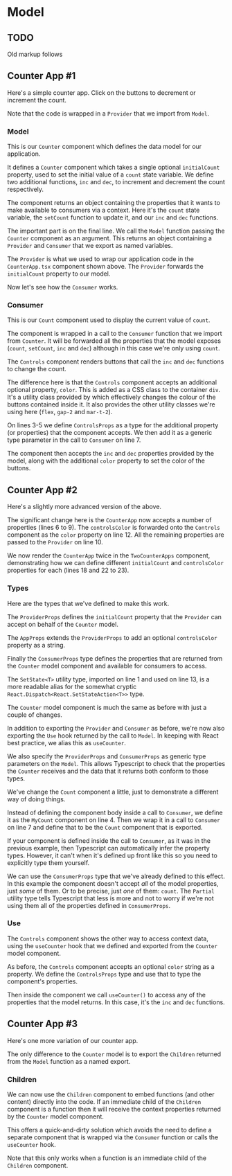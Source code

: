 
# Model

## TODO

Old markup follows

## Counter App #1

Here's a simple counter app.  Click on the buttons to decrement or increment
the count.

<Example
  Component={C1App}
  code={C1AppSrc}
  caption="CounterApp.tsx"
  highlightLines="6,9"
  expand
/>

Note that the code is wrapped in a `Provider` that we import from `Model`.

### Model

This is our `Counter` component which defines the data model for our
application.

<Source
  code={C1CounterSrc}
  caption="Model.ts"
  highlightLines="5,11-13,16"
  expand
/>

It defines a `Counter` component which takes a single optional `initialCount`
property, used to set the initial value of a `count` state variable.  We
define two additional functions, `inc` and `dec`, to increment and decrement
the count respectively.

The component returns an object containing the properties that it wants to
make available to consumers via a context.  Here it's the `count` state
variable, the `setCount` function to update it, and our `inc` and `dec`
functions.

The important part is on the final line.  We call the `Model` function passing
the `Counter` component as an argument.  This returns an object containing a
`Provider` and `Consumer` that we export as named variables.

The `Provider` is what we used to wrap our application code in the
`CounterApp.tsx` component shown above.  The `Provider` forwards the
`initialCount` property to our model.

Now let's see how the `Consumer` works.

### Consumer

This is our `Count` component used to display the current value of `count`.

<Source
  code={C1CountSrc}
  highlightLines="3"
  caption="Count.tsx"
  expand
/>

The component is wrapped in a call to the `Consumer` function that we import
from `Counter`.  It will be forwarded all the properties that the model
exposes (`count`, `setCount`, `inc` and `dec`) although in this case we're
only using `count`.

The `Controls` component renders buttons that call the `inc` and `dec`
functions to change the count.

<Source
  code={C1ControlsSrc}
  highlightLines="3-5,7"
  caption="Controls.tsx"
  expand
/>

The difference here is that the `Controls` component accepts an additional
optional property, `color`.  This is added as a CSS class to the container
`div`.  It's a utility class provided by <BadgerCSSLink/> which effectively
changes the colour of the buttons contained inside it.  It also provides the
other utility classes we're using here (`flex`, `gap-2` and `mar-t-2`).

On lines 3-5 we define `ControlsProps` as a type for the additional property
(or properties) that the component accepts. We then add it as a generic type
parameter in the call to `Consumer` on line 7.

The component then accepts the `inc` and `dec` properties provided by the
model, along with  the additional `color` property to set the color of the
buttons.

## Counter App #2

Here's a slightly more advanced version of the above.

<Example
  Component={C2App}
  code={C2AppSrc}
  caption="CounterApp2.tsx"
  highlightLines="6-10,12,18,22-23"
  expand
/>

The significant change here is the `CounterApp` now accepts a number of
properties (lines 6 to 9).  The `controlsColor` is forwarded onto the
`Controls` component as the `color` property on line 12.  All the remaining
properties are passed to the `Provider` on line 10.

We now render the `CounterApp` twice in the `TwoCounterApps` component,
demonstrating how we can define different `initialCount` and `controlsColor`
properties for each (lines 18 and 22 to 23).

### Types

Here are the types that we've defined to make this work.

<Source
  code={C2TypesSrc}
  caption="types.ts"
  expand
/>

The `ProviderProps` defines the `initialCount` property that the `Provider`
can accept on behalf of the `Counter` model.

The `AppProps` extends the `ProviderProps` to add an optional `controlsColor`
property as a string.

Finally the `ConsumerProps` type defines the properties that are returned from
the `Counter` model component and available for consumers to access.

The `SetState<T>` utility type, imported on line 1 and used on line 13, is
a more readable alias for the somewhat cryptic
`React.Dispatch<React.SetStateAction<T>>` type.

<SubHeading code="Model" id="model-v2"/>

The `Counter` model component is much the same as before with just a couple
of  changes.

<Source
  code={C2CounterSrc}
  caption="Model.ts"
  highlightLines="20,21"
  expand
/>

In addition to exporting the `Provider` and `Consumer` as before, we're now
also exporting the `Use` hook returned by the call to `Model`. In keeping with
React best practice, we alias this as `useCounter`.

We also specify the `ProviderProps` and `ConsumerProps` as generic type
parameters on the `Model`.  This allows Typescript to check that the
properties the `Counter` receives and the data that it returns both conform to
those types.

<SubHeading code="Consumer" id="consumer-v2"/>

We've change the `Count` component a little, just to demonstrate a different
way of doing things.

<Source
  code={C2CountSrc}
  highlightLines="4,7"
  caption="Count.tsx"
  expand
/>

Instead of defining the component body inside a call to `Consumer`, we define
it as the `MyCount` component on line 4.  Then we wrap it in a call to `Consumer`
on line 7 and define that to be the `Count` component that is exported.

If your component is defined inside the call to `Consumer`, as it was in the
previous example, then Typescript can automatically infer the property types.
However, it can't when it's defined up front like this so you need to
explicitly type them yourself.

We can use the `ConsumerProps` type that we've already defined to this effect.
In this example the component doesn't accept *all* of the model properties,
just *some* of them.  Or to be precise, just *one* of them: `count`.  The
`Partial` utility type tells Typescript that less is more and not to worry
if we're not using them all of the properties defined in `ConsumerProps`.

### Use

The `Controls` component shows the other way to access context data, using
the `useCounter` hook that we defined and exported from the `Counter` model
component.

<Source
  code={C2ControlsSrc}
  highlightLines="10"
  caption="Controls.tsx"
  expand
/>

As before, the `Controls` component accepts an optional `color` string as a
property.  We define the `ControlsProps` type and use that to type the
component's properties.

Then inside the component we call `useCounter()` to access any of the
properties that the model returns.  In this case, it's the `inc` and `dec`
functions.

## Counter App #3

Here's one more variation of our counter app.

<SubHeading code="Model" id="model-v3"/>

The only difference to the `Counter` model is to export the `Children`
returned from the `Model` function as a named export.

<Source
  code={C3CounterSrc}
  caption="Model.ts"
  highlightLines="19"
  expand
/>

### Children

We can now use the `Children` component to embed functions (and
other content) directly into the code.  If an immediate child of the
`Children` component is a function then it will receive
the context properties returned by the `Counter` model component.

<Example
  Component={C3App}
  code={C3AppSrc}
  caption="CounterApp.tsx"
  highlightLines="5,24"
  expand
/>

This offers a quick-and-dirty solution which avoids the need to define a
separate component that is wrapped via the `Consumer` function or calls the
`useCounter` hook.

Note that this only works when a function is an immediate child of the
`Children` component.

